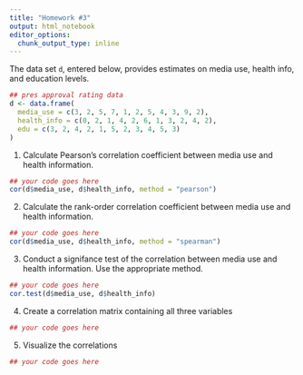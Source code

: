 ```yaml
---
title: "Homework #3"
output: html_notebook
editor_options: 
  chunk_output_type: inline
---
```


The data set `d`, entered below, provides estimates on media use, health info, and education levels.

```r
## pres approval rating data
d <- data.frame(
  media_use = c(3, 2, 5, 7, 1, 2, 5, 4, 3, 9, 2),
  health_info = c(0, 2, 1, 4, 2, 6, 1, 3, 2, 4, 2),
  edu = c(3, 2, 4, 2, 1, 5, 2, 3, 4, 5, 3)
)
```

1. Calculate Pearson's correlation coefficient between media use and health information.

```r
## your code goes here
cor(d$media_use, d$health_info, method = "pearson")
```

2. Calculate the rank-order correlation coefficient between media use and health information. 

```r
## your code goes here
cor(d$media_use, d$health_info, method = "spearman")
```

3. Conduct a signifance test of the correlation between media use and health information. Use the appropriate method.

```r
## your code goes here
cor.test(d$media_use, d$health_info)
```

4. Create a correlation matrix containing all three variables

```r
## your code goes here

```

5. Visualize the correlations

```r
## your code goes here

```


